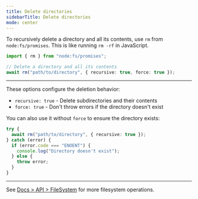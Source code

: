 ---
title: Delete directories
sidebarTitle: Delete directories
mode: center
---

To recursively delete a directory and all its contents, use `rm` from `node:fs/promises`. This is like running `rm -rf` in JavaScript.

```ts delete-directory.ts icon="/icons/typescript.svg"
import { rm } from "node:fs/promises";

// Delete a directory and all its contents
await rm("path/to/directory", { recursive: true, force: true });
```

---

These options configure the deletion behavior:

- `recursive: true` - Delete subdirectories and their contents
- `force: true` - Don't throw errors if the directory doesn't exist

You can also use it without `force` to ensure the directory exists:

```ts delete-directory.ts icon="/icons/typescript.svg"
try {
  await rm("path/to/directory", { recursive: true });
} catch (error) {
  if (error.code === "ENOENT") {
    console.log("Directory doesn't exist");
  } else {
    throw error;
  }
}
```

---

See [Docs > API > FileSystem](https://bun.com/docs/api/file-io) for more filesystem operations.
